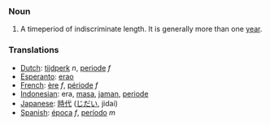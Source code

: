 === Noun ===
# A timeperiod of indiscriminate length.  It is generally more than one [[year]].

=== Translations ===
*[[Dutch]]: [[tijdperk]] ''n'', [[periode]] ''f''
*[[Esperanto]]: [[erao]]
*[[French]]: [[ère]] ''f'', [[période]] ''f''
*[[Indonesian]]: era, [[masa]], [[jaman]], [[periode]]
*[[Japanese]]: [[時代]] ([[じだい]], jidai)
*[[Spanish]]: [[época]] ''f'', [[período]] ''m''